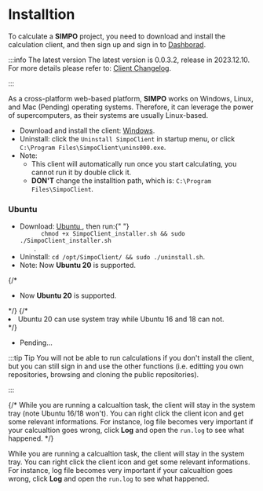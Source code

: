 
# Installtion

To calculate a **SIMPO** project, you need to download and install the calculation client, and then sign up and sign in to <a href={config.customFields.urlDashHome}>Dashborad</a>.

:::info The latest version
The latest version is 0.0.3.2, release in 2023.12.10. For more details please refer to: <a href="/docs/Changelog/SIMPO Client/2023">Client Changelog</a>.

:::

As a cross-platform web-based platform, **SIMPO** works on Windows, Linux, and Mac (Pending) operating
systems. Therefore, it can leverage the power of supercomputers, as their systems are usually
Linux-based.

<Tabs>

  <TabItem value="windows" label="Windows" default>

  <ul>
    <li>
      Download and install the client: <a href={config.customFields.urlDownloadClientWindows} target="_blank" download>Windows</a>.
    </li>
    <li>
      Uninstall: click the <code>Uninstall SimpoClient</code> in startup menu, or click <code>C:\Program Files\SimpoClient\unins000.exe</code>.
    </li>
    <li>
      Note:
        <ul>
          <li>
            This client will automatically run once you start calculating, you cannot run it by double click it.
          </li>
          <li>
            <b>DON'T</b> change the installtion path, which is: <code>C:\Program Files\SimpoClient</code>.
          </li>
        </ul>
    </li>

  </ul>

  </TabItem>

  <TabItem value="linux" label="Linux">

### Ubuntu

<ul>
  <li>
    Download:
    <a
      href={config.customFields.urlDownloalClientUbuntu}
      target="_blank"
      download
    >
      Ubuntu
    </a>, then run:{" "}
    <code>
      chmod +x SimpoClient_installer.sh && sudo ./SimpoClient_installer.sh
    </code>
    .
  </li>
  <li>
    Uninstall: <code>cd /opt/SimpoClient/ && sudo ./uninstall.sh</code>.
  </li>
  <li>
    Note: Now <b>Ubuntu 20</b> is supported.
  </li>
</ul>
{/* <ul>
          <li>
            Now <b>Ubuntu 20</b> is supported.
          </li>
        </ul> */}
{/* <li>
    Ubuntu 20 can use system tray while Ubuntu 16 and 18 can not.
  </li> */}

  </TabItem>

  <TabItem value="mac" label="Mac">

<ul>
  <li>Pending...</li>
</ul>

  </TabItem>

</Tabs>

:::tip Tip
You will not be able to run calculations if you don't install the client, but you can still sign in and use the other functions (i.e. editting you own repositories, browsing and cloning the public repositories).

:::

{/* While you are running a calcualtion task, the client will stay in the system tray (note Ubuntu 16/18 won't). You can right click the client icon and get some relevant informations. For instance, log file becomes very important if your calcualtion goes wrong, click **Log** and open the ``run.log`` to see what happened. */}

While you are running a calcualtion task, the client will stay in the system tray. You can right click the client icon and get some relevant informations. For instance, log file becomes very important if your calcualtion goes wrong, click **Log** and open the `run.log` to see what happened.
